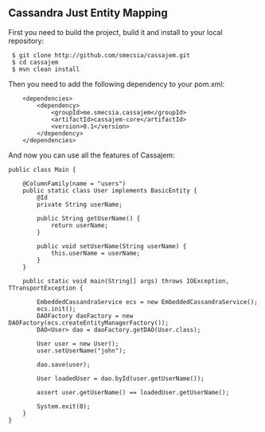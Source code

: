 == Cassandra Just Entity Mapping ==

First you need to build the project, build it and install to your local repository:
<pre>
 $ git clone http://github.com/smecsia/cassajem.git
 $ cd cassajem
 $ mvn clean install
</pre>
Then you need to add the following dependency to your pom.xml:
<pre lang="xml">
    <dependencies>
        <dependency>
            <groupId>me.smecsia.cassajem</groupId>
            <artifactId>cassajem-core</artifactId>
            <version>0.1</version>
        </dependency>
    </dependencies>
</pre>
And now you can use all the features of Cassajem:
<pre lang="java">
public class Main {

    @ColumnFamily(name = "users")
    public static class User implements BasicEntity {
        @Id
        private String userName;

        public String getUserName() {
            return userName;
        }

        public void setUserName(String userName) {
            this.userName = userName;
        }
    }

    public static void main(String[] args) throws IOException, TTransportException {

        EmbeddedCassandraService ecs = new EmbeddedCassandraService();
        ecs.init();
        DAOFactory daoFactory = new DAOFactory(ecs.createEntityManagerFactory());
        DAO<User> dao = daoFactory.getDAO(User.class);

        User user = new User();
        user.setUserName("john");

        dao.save(user);

        User loadedUser = dao.byId(user.getUserName());

        assert user.getUserName() == loadedUser.getUserName();

        System.exit(0);
    }
}
</pre>
